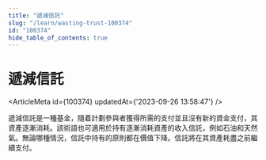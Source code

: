 ```yaml
---
title: "遞減信託"
slug: "/learn/wasting-trust-100374"
id: "100374"
hide_table_of_contents: true
---
```



# 遞減信託

<ArticleMeta id={100374} updatedAt={'2023-09-26 13:58:47'} />
<div className='border-solid border-b border-t-0 my-4 border-[var(--ifm-color-gray-300)]' />

遞減信託是一種基金，隨着計劃參與者獲得所需的支付並且沒有新的資金支付，其資產逐漸消耗。該術語也可適用於持有逐漸消耗資產的收入信託，例如石油和天然氣。無論哪種情況，信託中持有的原則都在價值下降。信託將在其資產耗盡之前繼續支付。
